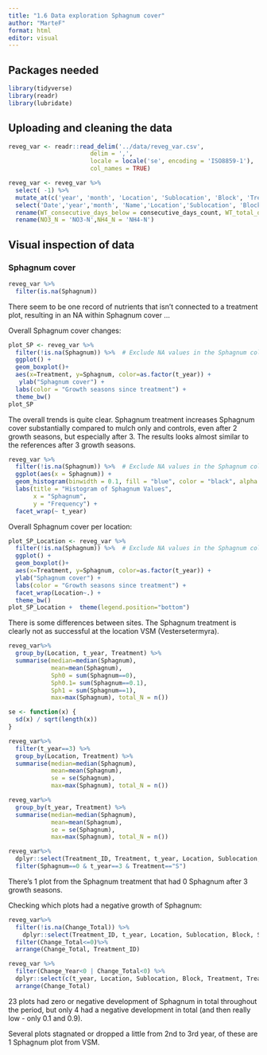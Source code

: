 ```yaml
---
title: "1.6 Data exploration Sphagnum cover"
author: "MarteF"
format: html
editor: visual
---
```


## Packages needed

```r
library(tidyverse)
library(readr)
library(lubridate)

```

## Uploading and cleaning the data

```r

reveg_var <- readr::read_delim('../data/reveg_var.csv', 
                       delim = ',',
                       locale = locale('se', encoding = 'ISO8859-1'),
                       col_names = TRUE) 

reveg_var <- reveg_var %>% 
  select( -1) %>%
  mutate_at(c('year', 'month', 'Location', 'Sublocation', 'Block', 'Treatment_ID', 'Treatment', 'Name', 'Station_ID'), as.factor) %>%
  select('Date','year','month', 'Name','Location','Sublocation', 'Block', 'Treatment', 'Treatment_ID', 'Station_ID', everything()) %>%
  rename(WT_consecutive_days_below = consecutive_days_count, WT_total_days_below=total_days, WT_mean=gs_mean, WT_max=gs_max, WT_min=gs_min) %>%
  rename(NO3_N = 'NO3-N',NH4_N = 'NH4-N')
```

## Visual inspection of data

### Sphagnum cover

```r
reveg_var %>%
  filter(is.na(Sphagnum))
```

There seem to be one record of nutrients that isn't connected to a treatment plot, resulting in an NA within Sphagnum cover ...

Overall Sphagnum cover changes:

```r
plot_SP <- reveg_var %>%
  filter(!is.na(Sphagnum)) %>%  # Exclude NA values in the Sphagnum column
  ggplot() +   
  geom_boxplot()+   
  aes(x=Treatment, y=Sphagnum, color=as.factor(t_year)) +   
   ylab("Sphagnum cover") +
  labs(color = "Growth seasons since treatment") +
  theme_bw()
plot_SP
```

The overall trends is quite clear. Sphagnum treatment increases Sphagnum cover substantially compared to mulch only and controls, even after 2 growth seasons, but especially after 3. The results looks almost similar to the references after 3 growth seasons.

```r
reveg_var %>%
  filter(!is.na(Sphagnum)) %>%  # Exclude NA values in the Sphagnum column
  ggplot(aes(x = Sphagnum)) +
  geom_histogram(binwidth = 0.1, fill = "blue", color = "black", alpha = 0.7) +
  labs(title = "Histogram of Sphagnum Values",
       x = "Sphagnum",
       y = "Frequency") +
  facet_wrap(~ t_year)
```

Overall Sphagnum cover per location:

```r
plot_SP_Location <- reveg_var %>%
  filter(!is.na(Sphagnum)) %>%  # Exclude NA values in the Sphagnum column
  ggplot() +   
  geom_boxplot()+   
  aes(x=Treatment, y=Sphagnum, color=as.factor(t_year)) +
  ylab("Sphagnum cover") +
  labs(color = "Growth seasons since treatment") +
  facet_wrap(Location~.) +
  theme_bw()
plot_SP_Location +  theme(legend.position="bottom")
```

There is some differences between sites. The Sphagnum treatment is clearly not as successful at the location VSM (Vestersetermyra).

```r
reveg_var%>%
  group_by(Location, t_year, Treatment) %>%
  summarise(median=median(Sphagnum), 
            mean=mean(Sphagnum),
            Sph0 = sum(Sphagnum==0),
            Sph0.1= sum(Sphagnum==0.1),
            Sph1 = sum(Sphagnum==1),
            max=max(Sphagnum), total_N = n()) 
```

```r

se <- function(x) {
  sd(x) / sqrt(length(x))
}

reveg_var%>%
  filter(t_year==3) %>%
  group_by(Location, Treatment) %>%
  summarise(median=median(Sphagnum), 
            mean=mean(Sphagnum),
            se = se(Sphagnum),
            max=max(Sphagnum), total_N = n()) 
```

```r
reveg_var%>%
  group_by(t_year, Treatment) %>%
  summarise(median=median(Sphagnum), 
            mean=mean(Sphagnum),
            se = se(Sphagnum),
            max=max(Sphagnum), total_N = n()) 
```

```r
reveg_var%>%
  dplyr::select(Treatment_ID, Treatment, t_year, Location, Sublocation, Block, Sphagnum, Change_Year, Change_Total) %>%
  filter(Sphagnum==0 & t_year==3 & Treatment=="S")
```

There's 1 plot from the Sphagnum treatment that had 0 Sphagnum after 3 growth seasons.

Checking which plots had a negative growth of Sphagnum:

```r
reveg_var%>%
  filter(!is.na(Change_Total)) %>%
    dplyr::select(Treatment_ID, t_year, Location, Sublocation, Block, Sphagnum, Change_Year, Change_Total) %>%
  filter(Change_Total<=0)%>%
  arrange(Change_Total, Treatment_ID)

```

```r
reveg_var %>%      
  filter(Change_Year<0 | Change_Total<0) %>%      
  dplyr::select(c(t_year, Location, Sublocation, Block, Treatment, Treatment_ID, Sphagnum, Change_Year, Change_Total))%>%      
  arrange(Change_Total)
```

23 plots had zero or negative development of Sphagnum in total throughout the period, but only 4 had a negative development in total (and then really low - only 0.1 and 0.9).

Several plots stagnated or dropped a little from 2nd to 3rd year, of these are 1 Sphagnum plot from VSM.

### 
